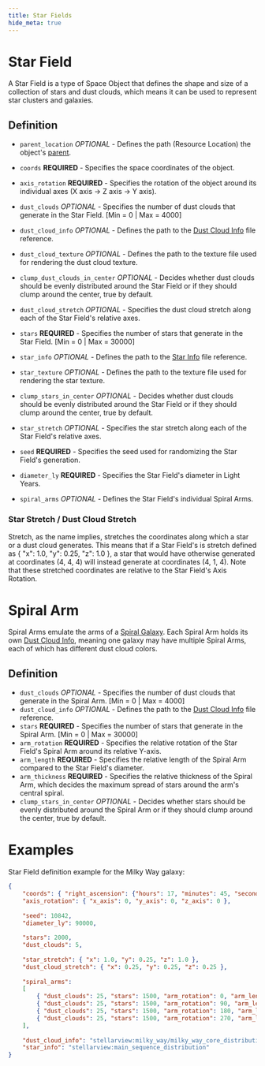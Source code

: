 ```yaml
---
title: Star Fields
hide_meta: true
---
```


# Star Field

A Star Field is a type of Space Object that defines the shape and size of a collection of stars and dust clouds,
which means it can be used to represent star clusters and galaxies.

## Definition

* `parent_location` *OPTIONAL* - Defines the path (Resource Location) the object's [parent](https://moddedmc.wiki/cs/project/stellarview/docs/resourcepacks/space_objects).
* `coords` **REQUIRED** - Specifies the space coordinates of the object.
* `axis_rotation` **REQUIRED** - Specifies the rotation of the object around its individual axes (X axis -> Z axis -> Y axis).

* `dust_clouds` *OPTIONAL* - Specifies the number of dust clouds that generate in the Star Field. [Min = 0 | Max = 4000]
* `dust_cloud_info` *OPTIONAL* - Defines the path to the [Dust Cloud Info](https://moddedmc.wiki/cs/project/stellarview/docs/resourcepacks/star_and_dust_cloud_info) file reference.
* `dust_cloud_texture` *OPTIONAL* - Defines the path to the texture file used for rendering the dust cloud texture.
* `clump_dust_clouds_in_center` *OPTIONAL* - Decides whether dust clouds should be evenly distributed around the Star Field or if they should clump around the center, true by default.
* `dust_cloud_stretch` *OPTIONAL* - Specifies the dust cloud stretch along each of the Star Field's relative axes.

* `stars` **REQUIRED** - Specifies the number of stars that generate in the Star Field. [Min = 0 | Max = 30000]
* `star_info` *OPTIONAL* - Defines the path to the [Star Info](https://moddedmc.wiki/cs/project/stellarview/docs/resourcepacks/star_and_dust_cloud_info) file reference.
* `star_texture` *OPTIONAL* - Defines the path to the texture file used for rendering the star texture.
* `clump_stars_in_center` *OPTIONAL* - Decides whether dust clouds should be evenly distributed around the Star Field or if they should clump around the center, true by default.
* `star_stretch` *OPTIONAL* - Specifies the star stretch along each of the Star Field's relative axes.

* `seed` **REQUIRED** - Specifies the seed used for randomizing the Star Field's generation.
* `diameter_ly` **REQUIRED** - Specifies the Star Field's diameter in Light Years.
* `spiral_arms` *OPTIONAL* - Defines the Star Field's individual Spiral Arms.


### Star Stretch / Dust Cloud Stretch

Stretch, as the name implies, stretches the coordinates along which a star or a dust cloud generates.
This means that if a Star Field's is stretch defined as { "x": 1.0, "y": 0.25, "z": 1.0 },
a star that would have otherwise generated at coordinates (4, 4, 4) will instead generate at coordinates (4, 1, 4).
Note that these stretched coordinates are relative to the Star Field's Axis Rotation.



# Spiral Arm

Spiral Arms emulate the arms of a [Spiral Galaxy](https://en.wikipedia.org/wiki/Spiral_galaxy).
Each Spiral Arm holds its own [Dust Cloud Info](https://moddedmc.wiki/cs/project/stellarview/docs/resourcepacks/star_and_dust_cloud_info),
meaning one galaxy may have multiple Spiral Arms, each of which has different dust cloud colors.


## Definition

* `dust_clouds` *OPTIONAL* - Specifies the number of dust clouds that generate in the Spiral Arm. [Min = 0 | Max = 4000]
* `dust_cloud_info` *OPTIONAL* - Defines the path to the [Dust Cloud Info](https://moddedmc.wiki/cs/project/stellarview/docs/resourcepacks/star_and_dust_cloud_info) file reference.
* `stars` **REQUIRED** - Specifies the number of stars that generate in the Spiral Arm. [Min = 0 | Max = 30000]
* `arm_rotation` **REQUIRED** - Specifies the relative rotation of the Star Field's Spiral Arm around its relative Y-axis.
* `arm_length` **REQUIRED** - Specifies the relative length of the Spiral Arm compared to the Star Field's diameter.
* `arm_thickness` **REQUIRED** - Specifies the relative thickness of the Spiral Arm, which decides the maximum spread of stars around the arm's central spiral.
* `clump_stars_in_center` *OPTIONAL* - Decides whether stars should be evenly distributed around the Spiral Arm or if they should clump around the center, true by default.



# Examples

Star Field definition example for the Milky Way galaxy: 
```json
{
	"coords": { "right_ascension": {"hours": 17, "minutes": 45, "seconds": 40.0409}, "declination": {"degrees": -29, "minutes": 0, "seconds": 28.118}, "distance": {"ly": 26996} },
	"axis_rotation": { "x_axis": 0, "y_axis": 0, "z_axis": 0 },
	
	"seed": 10842,
	"diameter_ly": 90000,
	
	"stars": 2000,
	"dust_clouds": 5,
	
	"star_stretch": { "x": 1.0, "y": 0.25, "z": 1.0 },
	"dust_cloud_stretch": { "x": 0.25, "y": 0.25, "z": 0.25 },
	
	"spiral_arms":
	[
		{ "dust_clouds": 25, "stars": 1500, "arm_rotation": 0, "arm_length": 1.6298770314100501, "arm_thickness": 2.0, "dust_cloud_info": "stellarview:milky_way/milky_way_arm_distribution" },
		{ "dust_clouds": 25, "stars": 1500, "arm_rotation": 90, "arm_length": 1.6941251689586823, "arm_thickness": 2.0, "dust_cloud_info": "stellarview:milky_way/milky_way_arm_distribution" },
		{ "dust_clouds": 25, "stars": 1500, "arm_rotation": 180, "arm_length": 1.9660513834462778, "arm_thickness": 2.0, "dust_cloud_info": "stellarview:milky_way/milky_way_arm_distribution" },
		{ "dust_clouds": 25, "stars": 1500, "arm_rotation": 270, "arm_length": 1.8086568638593041, "arm_thickness": 2.0, "dust_cloud_info": "stellarview:milky_way/milky_way_arm_distribution" }
	],
	
	"dust_cloud_info": "stellarview:milky_way/milky_way_core_distribution",
	"star_info": "stellarview:main_sequence_distribution"
}
```